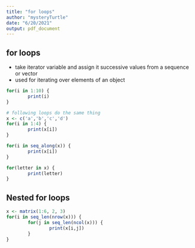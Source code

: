 ```yaml
---
title: "for loops"
author: "mysteryTurtle"
date: "6/20/2021"
output: pdf_document
---
```


## for loops
- take iterator variable and assign it successive values from a sequence or vector
- used for iterating over elements of an object

```r
for(i in 1:10) {
        print(i)
}

# following loops do the same thing
x <- c('a','b','c','d')
for(i in 1:4) {
        print(x[i])
}

for(i in seq_along(x)) {
        print(x[i])
}

for(letter in x) {
        print(letter)
}
```

## Nested for loops
```r
x <- matrix(1:6, 2, 3)
for(i in seq_len(nrow(x))) {
        for(j in seq_len(ncol(x))) {
                print(x[i,j])
        }
}
```



